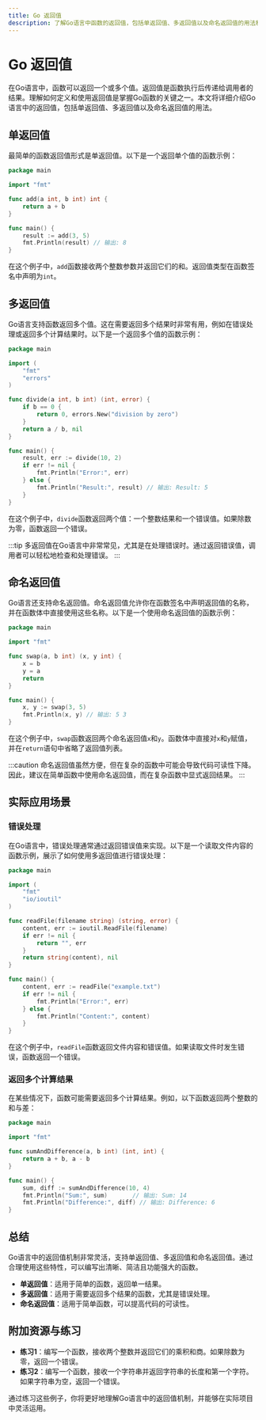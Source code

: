 ```yaml
---
title: Go 返回值
description: 了解Go语言中函数的返回值，包括单返回值、多返回值以及命名返回值的用法和实际应用场景。
---
```


# Go 返回值

在Go语言中，函数可以返回一个或多个值。返回值是函数执行后传递给调用者的结果。理解如何定义和使用返回值是掌握Go函数的关键之一。本文将详细介绍Go语言中的返回值，包括单返回值、多返回值以及命名返回值的用法。

## 单返回值

最简单的函数返回值形式是单返回值。以下是一个返回单个值的函数示例：

```go
package main

import "fmt"

func add(a int, b int) int {
    return a + b
}

func main() {
    result := add(3, 5)
    fmt.Println(result) // 输出: 8
}
```

在这个例子中，`add`函数接收两个整数参数并返回它们的和。返回值类型在函数签名中声明为`int`。

## 多返回值

Go语言支持函数返回多个值。这在需要返回多个结果时非常有用，例如在错误处理或返回多个计算结果时。以下是一个返回多个值的函数示例：

```go
package main

import (
    "fmt"
    "errors"
)

func divide(a int, b int) (int, error) {
    if b == 0 {
        return 0, errors.New("division by zero")
    }
    return a / b, nil
}

func main() {
    result, err := divide(10, 2)
    if err != nil {
        fmt.Println("Error:", err)
    } else {
        fmt.Println("Result:", result) // 输出: Result: 5
    }
}
```

在这个例子中，`divide`函数返回两个值：一个整数结果和一个错误值。如果除数为零，函数返回一个错误。

:::tip
多返回值在Go语言中非常常见，尤其是在处理错误时。通过返回错误值，调用者可以轻松地检查和处理错误。
:::

## 命名返回值

Go语言还支持命名返回值。命名返回值允许你在函数签名中声明返回值的名称，并在函数体中直接使用这些名称。以下是一个使用命名返回值的函数示例：

```go
package main

import "fmt"

func swap(a, b int) (x, y int) {
    x = b
    y = a
    return
}

func main() {
    x, y := swap(3, 5)
    fmt.Println(x, y) // 输出: 5 3
}
```

在这个例子中，`swap`函数返回两个命名返回值`x`和`y`。函数体中直接对`x`和`y`赋值，并在`return`语句中省略了返回值列表。

:::caution
命名返回值虽然方便，但在复杂的函数中可能会导致代码可读性下降。因此，建议在简单函数中使用命名返回值，而在复杂函数中显式返回结果。
:::

## 实际应用场景

### 错误处理

在Go语言中，错误处理通常通过返回错误值来实现。以下是一个读取文件内容的函数示例，展示了如何使用多返回值进行错误处理：

```go
package main

import (
    "fmt"
    "io/ioutil"
)

func readFile(filename string) (string, error) {
    content, err := ioutil.ReadFile(filename)
    if err != nil {
        return "", err
    }
    return string(content), nil
}

func main() {
    content, err := readFile("example.txt")
    if err != nil {
        fmt.Println("Error:", err)
    } else {
        fmt.Println("Content:", content)
    }
}
```

在这个例子中，`readFile`函数返回文件内容和错误值。如果读取文件时发生错误，函数返回一个错误。

### 返回多个计算结果

在某些情况下，函数可能需要返回多个计算结果。例如，以下函数返回两个整数的和与差：

```go
package main

import "fmt"

func sumAndDifference(a, b int) (int, int) {
    return a + b, a - b
}

func main() {
    sum, diff := sumAndDifference(10, 4)
    fmt.Println("Sum:", sum)       // 输出: Sum: 14
    fmt.Println("Difference:", diff) // 输出: Difference: 6
}
```

## 总结

Go语言中的返回值机制非常灵活，支持单返回值、多返回值和命名返回值。通过合理使用这些特性，可以编写出清晰、简洁且功能强大的函数。

- **单返回值**：适用于简单的函数，返回单一结果。
- **多返回值**：适用于需要返回多个结果的函数，尤其是错误处理。
- **命名返回值**：适用于简单函数，可以提高代码的可读性。

## 附加资源与练习

- **练习1**：编写一个函数，接收两个整数并返回它们的乘积和商。如果除数为零，返回一个错误。
- **练习2**：编写一个函数，接收一个字符串并返回字符串的长度和第一个字符。如果字符串为空，返回一个错误。

通过练习这些例子，你将更好地理解Go语言中的返回值机制，并能够在实际项目中灵活运用。
